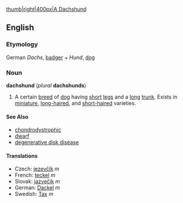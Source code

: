 [[image:dachshund.png|thumb|right|400px|A Dachshund]]
== English ==
=== Etymology ===
German ''Dachs'', [[badger]] + ''Hund'', [[dog]]

=== Noun ===
'''dachshund''' (''plural'' '''dachshunds''')
# A certain [[breed]] of [[dog]] having [[short]] [[leg]]s and a [[long]] [[trunk]].  Exists in [[miniature]], [[long-haired]], and [[short-haired]] varieties.

====See Also====

*[[chondrodystrophic]]
*[[dwarf]]
*[[degenerative disk disease]]

==== Translations ====
*Czech: [[jezevčík]] ''m''
*French: [[teckel]] ''m''
*Slovak: [[jazvečík]] ''m''
*German: [[Dackel]] ''m''
*Swedish: [[Tax]] ''m''